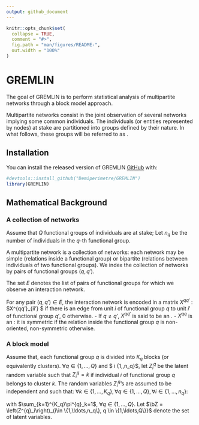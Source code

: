 ```yaml
---
output: github_document
---
```


<!-- README.md is generated from README.Rmd. Please edit that file -->

```r
knitr::opts_chunk$set(
  collapse = TRUE,
  comment = "#>",
  fig.path = "man/figures/README-",
  out.width = "100%"
)
```
# GREMLIN

<!-- badges: start -->
<!-- badges: end -->

The goal of GREMLIN is to perform statistical analysis of multipartite networks through a block model approach. 

Multipartite networks  consist in the joint observation of several networks implying some common individuals. The individuals (or entities represented by nodes)  at stake are partitioned into groups defined by their nature.
In what follows, these groups will be referred to as  \emph{functional groups}.


## Installation

You can install the released version of GREMLIN [GitHub](https://github.com/) with:

``` r
#devtools::install_github("Demiperimetre/GREMLIN")
library(GREMLIN)
```

## Mathematical Background

###  A collection of networks

Assume that $Q$ functional groups of individuals are at stake; Let $n_q$ be  the number of individuals  in the $q$-th functional group.

A multipartite network is a collection of networks:  each network may be simple (relations inside  a   functional   group)   or bipartite  (relations between individuals of two  functional groups). We index the collection of networks by pairs of functional groups $(q,q')$. 

The set $E$ denotes  the  list of pairs of  functional groups  for   which we observe an interaction network.

For any pair $(q,q') \in E$, the interaction network is encoded in a matrix  $X^{qq'}$  :  $X^{qq'}_{ii'} \neq 0 $ if there is an edge from unit $i$ of functional group
$q$ to unit $i'$ of functional group $q'$, $0$ otherwise.
    - If $q \neq q'$,   $X^{qq'}$ is  said to be  an \emph{incidence matrix}.
    - $X^{qq}$ is  an \emph{adjacency matrix}:   it is symmetric if the relation inside the functional group $q$  is non-oriented, non-symmetric otherwise.

### A block model


Assume that,   each functional group $q$  is  divided into $K_q$  blocks (or equivalently clusters).  $\forall q\in \{1,\ldots,Q\}$ and  $ \forall i \in \{1,\ldots,n_q\}$, let $Z^{q}_i$ be
the latent random variable  such that $Z^ q_i =k$  if individual $i$ of functional group $q$ belongs to cluster $k$.
The random variables $Z^{q}_i$'s are assumed to be independent and  such that: $\forall k \in \{1,\ldots,K_q\}, \forall q \in \{1,\ldots,Q\}, \forall i \in \{1,\ldots,n_q\}$:

\begin{equation}\label{eq:mod2}
\Prob(Z^{q}_i=k) = \pi^{q}_k,
\end{equation}
with $\sum_{k=1}^{K_q}\pi^{q}_k=1$,  $\forall q \in \{1,\ldots,Q\}$.
Let $\bZ = \left(Z^{q}_i\right)_{i\in \{1,\ldots,n_q\}, q \in \{1,\ldots,Q\}}$ denote the set of latent variables.

